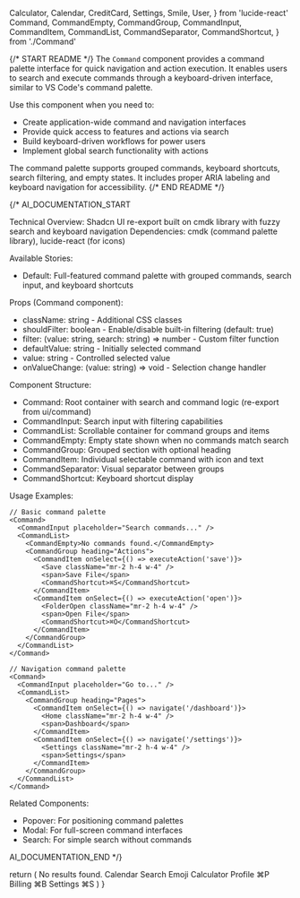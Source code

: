   Calculator,
  Calendar,
  CreditCard,
  Settings,
  Smile,
  User,
} from 'lucide-react'
  Command,
  CommandEmpty,
  CommandGroup,
  CommandInput,
  CommandItem,
  CommandList,
  CommandSeparator,
  CommandShortcut,
} from './Command'

{/* START README */}
The `Command` component provides a command palette interface for quick navigation and action execution. It enables users to search and execute commands through a keyboard-driven interface, similar to VS Code's command palette.

Use this component when you need to:
- Create application-wide command and navigation interfaces
- Provide quick access to features and actions via search
- Build keyboard-driven workflows for power users
- Implement global search functionality with actions

The command palette supports grouped commands, keyboard shortcuts, search filtering, and empty states. It includes proper ARIA labeling and keyboard navigation for accessibility.
{/* END README */}

{/*
AI_DOCUMENTATION_START

Technical Overview: Shadcn UI re-export built on cmdk library with fuzzy search and keyboard navigation
Dependencies: cmdk (command palette library), lucide-react (for icons)

Available Stories:
- Default: Full-featured command palette with grouped commands, search input, and keyboard shortcuts

Props (Command component):
- className: string - Additional CSS classes
- shouldFilter: boolean - Enable/disable built-in filtering (default: true)
- filter: (value: string, search: string) => number - Custom filter function
- defaultValue: string - Initially selected command
- value: string - Controlled selected value
- onValueChange: (value: string) => void - Selection change handler

Component Structure:
- Command: Root container with search and command logic (re-export from ui/command)
- CommandInput: Search input with filtering capabilities
- CommandList: Scrollable container for command groups and items
- CommandEmpty: Empty state shown when no commands match search
- CommandGroup: Grouped section with optional heading
- CommandItem: Individual selectable command with icon and text
- CommandSeparator: Visual separator between groups
- CommandShortcut: Keyboard shortcut display

Usage Examples:
```tsx
// Basic command palette
<Command>
  <CommandInput placeholder="Search commands..." />
  <CommandList>
    <CommandEmpty>No commands found.</CommandEmpty>
    <CommandGroup heading="Actions">
      <CommandItem onSelect={() => executeAction('save')}>
        <Save className="mr-2 h-4 w-4" />
        <span>Save File</span>
        <CommandShortcut>⌘S</CommandShortcut>
      </CommandItem>
      <CommandItem onSelect={() => executeAction('open')}>
        <FolderOpen className="mr-2 h-4 w-4" />
        <span>Open File</span>
        <CommandShortcut>⌘O</CommandShortcut>
      </CommandItem>
    </CommandGroup>
  </CommandList>
</Command>

// Navigation command palette
<Command>
  <CommandInput placeholder="Go to..." />
  <CommandList>
    <CommandGroup heading="Pages">
      <CommandItem onSelect={() => navigate('/dashboard')}>
        <Home className="mr-2 h-4 w-4" />
        <span>Dashboard</span>
      </CommandItem>
      <CommandItem onSelect={() => navigate('/settings')}>
        <Settings className="mr-2 h-4 w-4" />
        <span>Settings</span>
      </CommandItem>
    </CommandGroup>
  </CommandList>
</Command>
```

Related Components:
- Popover: For positioning command palettes
- Modal: For full-screen command interfaces
- Search: For simple search without commands

AI_DOCUMENTATION_END
*/}

  return (
    <Command className="rounded-lg border shadow-md md:min-w-[450px]">
      <CommandInput placeholder="Type a command or search..." />
      <CommandList>
        <CommandEmpty>No results found.</CommandEmpty>
        <CommandGroup heading="Suggestions">
          <CommandItem>
            <Calendar />
            <span>Calendar</span>
          </CommandItem>
          <CommandItem>
            <Smile />
            <span>Search Emoji</span>
          </CommandItem>
          <CommandItem disabled>
            <Calculator />
            <span>Calculator</span>
          </CommandItem>
        </CommandGroup>
        <CommandSeparator />
        <CommandGroup heading="Settings">
          <CommandItem>
            <User />
            <span>Profile</span>
            <CommandShortcut>⌘P</CommandShortcut>
          </CommandItem>
          <CommandItem>
            <CreditCard />
            <span>Billing</span>
            <CommandShortcut>⌘B</CommandShortcut>
          </CommandItem>
          <CommandItem>
            <Settings />
            <span>Settings</span>
            <CommandShortcut>⌘S</CommandShortcut>
          </CommandItem>
        </CommandGroup>
      </CommandList>
    </Command>
  )
}
